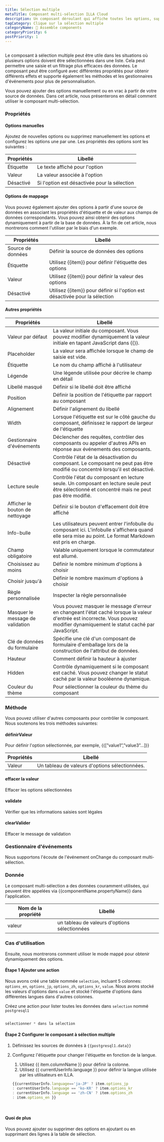 ```yaml
---
title: Sélection multiple
metaTitle: Composant multi-sélection ILLA Cloud
description: Un composant déroulant qui affiche toutes les options, supporte plusieurs sélections
tagCategory: Clique sur la sélection multiple
categoryName: 🧬 Assemble components
categoryPriority: 6
postPriority: 1
---
```


## <Heading hidden>Sélection multiple</Heading>

Le composant à sélection multiple peut être utile dans les situations où plusieurs options doivent être sélectionnées dans une liste. Cela peut permettre une saisie et un filtrage plus efficaces des données. Le composant peut être configuré avec différentes propriétés pour obtenir différents effets et supporte également les méthodes et les gestionnaires d'événements pour plus de personnalisation.

Vous pouvez ajouter des options manuellement ou en vrac à partir de votre source de données. Dans cet article, nous présenterons en détail comment utiliser le composant multi-sélection. 

### Propriétés

#### Options manuelles

Ajoutez de nouvelles options ou supprimez manuellement les options et configurez les options une par une. Les propriétés des options sont les suivantes : 

| Propriétés | Libellé                                      |
| ---------- | -------------------------------------------- |
| Étiquette  | Le texte affiché pour l'option               |
| Valeur     | La valeur associée à l'option                |
| Désactivé  | Si l'option est désactivée pour la sélection |

#### Options de mappage

Vous pouvez également ajouter des options à partir d'une source de données en associant les propriétés d'étiquette et de valeur aux champs de données correspondants. Vous pouvez ainsi obtenir des options dynamiquement à partir de la base de données. À la fin de cet article, nous montrerons comment l'utiliser par le biais d'un exemple.

| Propriétés        | Libellé                                                                     |
| ----------------- | --------------------------------------------------------------------------- |
| Source de données | Définir la source de données des options                                    |
| Étiquette         | Utilisez {{item}} pour définir l'étiquette des options                      |
| Valeur            | Utilisez {{item}} pour définir la valeur des options                        |
| Désactivé         | Utilisez {{item}} pour définir si l'option est désactivée pour la sélection |

#### Autres propriétés

| Propriétés                       | Libellé                                                                                                                                                                         |
| -------------------------------- | ------------------------------------------------------------------------------------------------------------------------------------------------------------------------------- |
| Valeur par défaut                | La valeur initiale du composant. Vous pouvez modifier dynamiquement la valeur initiale en tapant JavaScript dans {{}}.                                                          |
| Placeholder                      | La valeur sera affichée lorsque le champ de saisie est vide.                                                                                                                    |
| Étiquette                        | Le nom du champ affiché à l'utilisateur                                                                                                                                         |
| Légende                          | Une légende utilisée pour décrire le champ en détail                                                                                                                            |
| Libellé masqué                   | Définir si le libellé doit être affiché                                                                                                                                         |
| Position                         | Définir la position de l'étiquette par rapport au composant                                                                                                                     |
| Alignement                       | Définir l'alignement du libellé                                                                                                                                                 |
| Width                            | Lorsque l'étiquette est sur le côté gauche du composant, définissez le rapport de largeur de l'étiquette                                                                        |
| Gestionnaire d'événements        | Déclencher des requêtes, contrôler des composants ou appeler d'autres APIs en réponse aux événements des composants.                                                            |
| Désactivé                        | Contrôle l'état de la désactivation du composant. Le composant ne peut pas être modifié ou concentré lorsqu'il est désactivé.                                                   |
| Lecture seule                    | Contrôle l'état du composant en lecture seule. Un composant en lecture seule peut être sélectionné et concentré mais ne peut pas être modifié.                                  |
| Afficher le bouton de nettoyage  | Définir si le bouton d'effacement doit être affiché                                                                                                                             |
| Info-bulle                       | Les utilisateurs peuvent entrer l'infobulle du composant ici. L'infobulle s'affichera quand elle sera mise au point. Le format Markdown est pris en charge.                     |
| Champ obligatoire                | Valable uniquement lorsque le commutateur est allumé.                                                                                                                           |
| Choisissez au moins              | Définir le nombre minimum d'options à choisir                                                                                                                                   |
| Choisir jusqu'à                  | Définir le nombre maximum d'options à choisir                                                                                                                                   |
| Règle personnalisée              | Inspecter la règle personnalisée                                                                                                                                                |
| Masquer le message de validation | Vous pouvez masquer le message d'erreur en changeant l'état caché lorsque la valeur d'entrée est incorrecte. Vous pouvez modifier dynamiquement le statut caché par JavaScript. |
| Clé de données du formulaire     | Spécifie une clé d'un composant de formulaire d'emballage lors de la construction de l'attribut de données.                                                                     |
| Hauteur                          | Comment définir la hauteur à ajuster                                                                                                                                            |
| Hidden                           | Contrôle dynamiquement si le composant est caché. Vous pouvez changer le statut caché par la valeur booléenne dynamique.                                                        |
| Couleur du thème                 | Pour sélectionner la couleur du thème du composant                                                                                                                              |

### Méthode

Vous pouvez utiliser d'autres composants pour contrôler le composant. Nous soutenons les trois méthodes suivantes:

#### définirValeur

Pour définir l'option sélectionnée, par exemple, {{[”value1”,”value3”…]}}

| Propriétés | Libellé                                         |
| ---------- | ----------------------------------------------- |
| Valeur     | Un tableau de valeurs d'options sélectionnées.  |

#### effacer la valeur

Effacer les options sélectionnées

#### validate

Vérifier que les informations saisies sont légales

#### clearValider

Effacer le message de validation

### Gestionnaire d'événements

Nous supportons l'écoute de l'événement onChange du composant multi-sélection.

### Donnée

Le composant multi-sélection a des données couramment utilisées, qui peuvent être appelées via {{componentName.propertyName}} dans l'application.

| Nom de la propriété | Libellé                                       |
| ------------------- | --------------------------------------------- |
| valeur              | un tableau de valeurs d'options sélectionnées |

### Cas d'utilisation

Ensuite, nous montrerons comment utiliser le mode mappé pour obtenir dynamiquement des options. 

#### Étape 1 Ajouter une action

Nous avons créé une table nommée `selection`, incluant 5 colonnes: `options_en`, `options_jp`, `options_zh`, `options_kr`, `value`. Nous avons stocké les valeurs d'options dans `value` et stocké l'étiquette d'options dans différentes langues dans d'autres colonnes. 

Créez une action pour lister toutes les données dans `selection` nommé `postgresql1`

<img src='https://cdn.illacloud.com/official-website/img/docs/assemble/multiselect1.png' alt="" />

```jsx
sélectionner * dans la sélection
```

#### Étape 2 Configurer le composant à sélection multiple

1.  Définissez les sources de données à `{{postgresql1.data}}` 
2.  Configurez l'étiquette pour changer l'étiquette en fonction de la langue. 

    1.  Utilisez {{ item.columnName }} pour définir la colonne. 
    2.  Utilisez {{ currentUserInfo.language }} pour définir la langue utilisée par les utilisateurs en ILLA.

    ```jsx
    {{currentUserInfo.language=='ja-JP' ? item.options_jp 
    : currentUserInfo.language == 'ko-KR' ? item.options_kr 
    : currentUserInfo.language == 'zh-CN' ? item.options_zh 
    : item.options_en }}
    ```

<img src='https://cdn.illacloud.com/official-website/img/docs/assemble/multiselect2.png' alt="" />

<img src='https://cdn.illacloud.com/official-website/img/docs/assemble/multiselect3.png' alt="" />

#### Quoi de plus

Vous pouvez ajouter ou supprimer des options en ajoutant ou en supprimant des lignes à la table de sélection.
